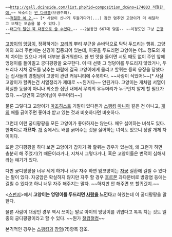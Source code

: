  ~~[[http://gall.dcinside.com/list.php?id=composition_dc&no=174003 적절한 예.]]~~ 목소리는 [[반 다크홈]](브금주의).
 ~~[http://www.youtube.com/watch?v=h6a8T5Z5wkk 적절한 예 2.]~~ [* 사람이 신나게 두들기다가(...) 잠깐 멈추면 고양이가 더 해달라고 보채는 모습을 볼 수 있다.]
 --[http://tvple.com/133418 태고의 달인 북 대용으로 쓸 수있다.]-- --2분동안 667대 맞음-- ~~이정도면 그냥 [[곤장]]~~

[[고양이]]의 [[엉덩이]], 정확하게는 [[꼬리]]의 뿌리 부근을 손바닥으로 탁탁 두드리는 행위. 고양이의 꼬리 주변에는 신경이 집중되어 있는데, 이곳을 두드리면 고양이는 어느 정도의 개체 차이는 있으나 거의 대부분 즐거워한다. 한 번 맛을 들이면 시도 때도 없이 주인 앞에 엉덩이를 들이밀고 궁디팡팡을 요구한다. 이 때 선뜻 그 엉덩이를 두드리지 않았거나, 두드리다 지쳐 강도를 낮추는 바람에 결국 고양이에게 물리고 할퀴는 등의 응징을 당했다는 집사들의 경험담이 고양이 관련 커뮤니티에 수북하다. ~~사랑이 식었어!~~[* 사실 고양이가 할퀴는건 서열정리가 제대로 ~~된거다~~ 안된거다. 고양이는 개처럼 서열이 확실한 동물이 아니나 최소한 집단 내에서 무리의 우두머리가 누구인지 알게 할 필요가 있다. ~~당연히 고양이님이 우두머리~~]

물론 그렇다고 고양이가 [[마조히스트]] 기질이 있다든가 [[스팽킹]] [[마니아]] 같은 건 아니고, [[개]]의 배를 긁어주면 좋아라 받고 있는 것과 비슷하다면 비슷하다.

그런데 이런 궁디팡팡을 모든 고양이가 좋아하지는 않는다. 매우 싫어하는 녀석도 있다. 한마디로 '''개묘차'''. [[개]] 중에서도 배를 긁어주는 것을 싫어하는 녀석도 있으니 정말 개체 차이이다.

또한 궁디팡팡을 하다 보면 고양이가 갑자기 확 할퀴는 경우가 있는데, 왜 그런가 하면 충분히 해 주었기(?) 때문이라거나, 지쳐서 그렇다거나, 혹은 고양이들은 변덕이 심해서라는 얘기가 있다.

다만 궁디팡팡을 너무 세게 하거나 너무 자주 하면 암코양이는 [[자궁]] 질환에 걸릴 수 있다는 말이 있다. 자궁암은 확실하지 않지만 자주 할 경우 [[호르몬]] 과다분비로 방광염 등에는 걸릴 수 있다고 하니 너무 자주 해주지는 말자. ~~하지만 안 해주면 또 할퀴겠지.~~

<[[스펀지(KBS)|스펀지]]>에서 '''고양이는 엉덩이를 두드리면 [[사랑]]을 느낀다'''고 하였는데 이 궁디팡팡을 말한다.

물론 사람이 대상인 경우 역시 쓰이는 말로 아이의 엉덩이를 귀엽다고 톡톡 치는 것도 일종의 궁디팡팡이라고 할 수 있다. ~~뭔가 [[철컹철컹]]~~ 

본격적인 경우는 [[스팽킹]]과 [[장형]](?!)항목 참조.

